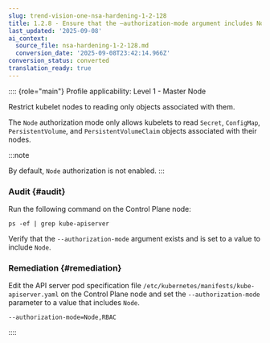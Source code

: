```yaml
---
slug: trend-vision-one-nsa-hardening-1-2-128
title: 1.2.8 - Ensure that the –authorization-mode argument includes Node (Automated)
last_updated: '2025-09-08'
ai_context:
  source_file: nsa-hardening-1-2-128.md
  conversion_date: '2025-09-08T23:42:14.966Z'
conversion_status: converted
translation_ready: true
---
```


:::: {role="main"}
Profile applicability: Level 1 - Master Node

Restrict kubelet nodes to reading only objects associated with them.

The `Node` authorization mode only allows kubelets to read `Secret`, `ConfigMap`, `PersistentVolume`, and `PersistentVolumeClaim` objects associated with their nodes.

:::note

By default, `Node` authorization is not enabled.
:::

### Audit {#audit}

Run the following command on the Control Plane node:

``` codeblock
ps -ef | grep kube-apiserver
```

Verify that the `--authorization-mode` argument exists and is set to a value to include `Node`.

### Remediation {#remediation}

Edit the API server pod specification file `/etc/kubernetes/manifests/kube-apiserver.yaml` on the Control Plane node and set the `--authorization-mode` parameter to a value that includes `Node`.

``` codeblock
--authorization-mode=Node,RBAC
```
::::
